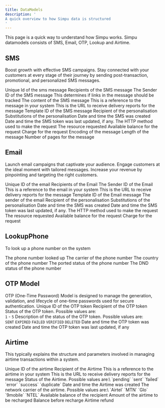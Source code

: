 ```yaml
---
title: DataModels
description: '
A quick overview to how Simpu data is structured
'
---
```

This page is a quick way to understand how Simpu works.
Simpu datamodels consists of SMS, Email, OTP, Lookup and Airtime.


## SMS
Boost growth with effective SMS campaigns. Stay connected with your customers at every stage of their journey by sending post-transaction, promotional, and personalized SMS messages.

<Accordion title="SMS Model">
    <ResponseField name="id" type="string" required="true">
        Unique Id of the sms message
    </ResponseField>
    <ResponseField name="recipients" type="array" required="true">
        Recipients of the SMS message
    </ResponseField>
    <ResponseField name="sender_id" type="string" required="true">
        The Sender ID of the SMS message
    </ResponseField>
    <ResponseField name="is_trackable" type="boolean">
        This determines if links in the message should be tracked
    </ResponseField>
    <ResponseField name="content" type="string">
        The content of the SMS message
    </ResponseField>
    <ResponseField name="external_ref" type="string">
        This is a reference to the message in your system
    </ResponseField>
    <ResponseField name="callback" type="string">
        This is the URL to receive delivery reports for the message
    </ResponseField>
    <ResponseField name="template_id" type="string">
        Template ID of the SMS message
    </ResponseField>
    <ResponseField name="personalisation" type="Object">
        <Expandable title="properties">
            <ResponseField name="to" type="string" required="true">
                Recipient of the personalisation
            </ResponseField>
            <ResponseField name="substitutions" type="object" required="true">
                Substitutions of the personalisation
            </ResponseField>
        </Expandable>
     </ResponseField>
    <ResponseField name="created_datetime" type="string">
       Date and time the SMS was created
    </ResponseField>
    <ResponseField name="updated_datetime" type="string">
       Date and time the SMS token was last updated, if any.
    </ResponseField>
    <ResponseField name="meta" type="Object" required="true">
        <Expandable title="properties">
            <ResponseField name="method" type="string" required="true">
                The HTTP method used to make the request
            </ResponseField>
            <ResponseField name="resource" type="string" required="true">
                The resource requested
            </ResponseField>
            <ResponseField name="estimate" type="Object" required="true">
                    <Expandable title="properties">
                        <ResponseField name="available_balance" type="number" required="true">
                            Available balance for the request
                        </ResponseField>
                        <ResponseField name="charge" type="number" required="true">
                            Charge for the request
                        </ResponseField>
                        <ResponseField name="encoding" type="string" required="true">
                            Encoding of the message
                        </ResponseField>
                        <ResponseField name="message_length" type="number" required="true">
                            Length of the message
                        </ResponseField>
                        <ResponseField name="pages" type="number" required="true">
                            Number of pages for the message
                        </ResponseField>
                    </Expandable>
            </ResponseField>
        </Expandable>
    </ResponseField>
</Accordion>

## Email

Launch email campaigns that captivate your audience. Engage customers at the ideal moment with tailored messages. Increase your revenue by pinpointing and targeting the right customers.

<Accordion title="Email Model">
    <ResponseField name="id" type="string" required="true">
        Unique ID of the email
    </ResponseField>
    <ResponseField name="recipients" type="array" required="true">
        Recipients of the Email
    </ResponseField>
    <ResponseField name="sender_id" type="string" required="true">
        The Sender ID of the Email
    </ResponseField>
    <ResponseField name="external_ref" type="string">
        This is a reference to the email in your system
    </ResponseField>
    <ResponseField name="callback" type="string">
        This is the URL to receive delivery reports for the message
    </ResponseField>
    <ResponseField name="template_id" type="string">
        Template ID of the Email message
    </ResponseField>
     <ResponseField name="from_name" type="string">
        The sender of the email
    </ResponseField>
    <ResponseField name="personalisation" type="Object">
        <Expandable title="properties">
            <ResponseField name="to" type="string" required="true">
                Recipient of the personalisation
            </ResponseField>
            <ResponseField name="substitutions" type="object" required="true">
                Substitutions of the personalisation
            </ResponseField>
        </Expandable>
     </ResponseField>
    <ResponseField name="created_datetime" type="string">
       Date and time the SMS was created
    </ResponseField>
    <ResponseField name="updated_datetime" type="string">
       Date and time the SMS token was last updated, if any.
    </ResponseField>
    <ResponseField name="meta" type="Object" required="true">
        <Expandable title="properties">
            <ResponseField name="method" type="string" required="true">
                The HTTP method used to make the request
            </ResponseField>
            <ResponseField name="resource" type="string" required="true">
                The resource requested
            </ResponseField>
            <ResponseField name="estimate" type="Object" required="true">
                <Expandable title="properties">
                    <ResponseField name="available_balance" type="number" required="true">
                        Available balance for the request
                    </ResponseField>
                    <ResponseField name="charge" type="number" required="true">
                        Charge for the request
                    </ResponseField>
                </Expandable>
            </ResponseField>
        </Expandable>
    </ResponseField>
</Accordion>

## LookupPhone

To look up a phone number on the system

<Accordion title="LookupPhone Model">
    <ResponseField name="msisdn" type="string" required="true">
        The phone number looked up
    </ResponseField>
    <ResponseField name="operator" type="string">
        The carrier of the phone number
    </ResponseField>
    <ResponseField name="country" type="string">
        The country of the phone number
    </ResponseField>
    <ResponseField name="ported" type="boolean">
        The ported status of the phone number
    </ResponseField>
    <ResponseField name="dnd" type="boolean">
        The DND status of the phone number
    </ResponseField>
</Accordion>

## OTP Model
OTP (One-Time Password) Model is designed to manage the generation, validation, and lifecycle of one-time passwords used for secure authentication.
<Accordion title="OTP Model">
    <ResponseField name="id" type="string" required="true">
        Unique ID of the OTP token
    </ResponseField>
    <ResponseField name="recipient" type="string" required="true">
        Recipient of the OTP token
    </ResponseField>
    <ResponseField name="status" type="number" required="true">
        Status of the OTP token. Possible values are:\
        `1` - `5`
    </ResponseField>
    <ResponseField name="status_desc" type="string" required="true">
        Description of the status of the OTP token. Possible values are:\
        `SENT` `EXPIRED` `FAILED` `VERIFIED` `DELETED`
    </ResponseField>
    <ResponseField name="created_datetime" type="string" required="true">
        Date and time the OTP token was created
    </ResponseField>
    <ResponseField name="updated_datetime" type="string">
        Date and time the OTP token was last updated, if any
    </ResponseField>
</Accordion>

## Airtime
This  typically explains the structure and parameters involved in managing airtime transactions within a system.

<Accordion title="Airtime Model">
    <ResponseField name="id" type="string" required="true">
        Unique ID of the airtime
    </ResponseField>
    <ResponseField name="recipient" type="string" required="true" >
        Recipient of the Airtime
    </ResponseField>
    <ResponseField name="external_ref" type="string">
        This is a reference to the airtime in your system
    </ResponseField>
    <ResponseField name="callback" type="string">
        This is the URL to receive delivery reports for the message
    </ResponseField>
    <ResponseField name="status" type="string">
        Status of the Airtime. Possible values are:\
        `pending` `sent` `failed` `error` `success` `duplicate`
    </ResponseField>
     <ResponseField name="created_datetime" type="string">
        Date and time the Airtime  was created
    </ResponseField>
    <ResponseField name="network" type="string">
        The network carrier of the airtime. Possible values are:\
        `Airtel` `MTN` `Glo` `9mobile` `NTEL`
    </ResponseField>
    <ResponseField name="meta" type="Object" required="true">
        <Expandable title="properties">
            <ResponseField name="method" type="string" required="true">
                    <ResponseField name="available_balance" type="number" required="true">
                        Available balance of the recipient
                    </ResponseField>
                    <ResponseField name="amount" type="number" required="true">
                        Amount of the airtime to be recharged
                    </ResponseField>
                    <ResponseField name="balance_before" type="number" required="true">
                        Balance before recharge
                    </ResponseField>
                    <ResponseField name="refunded" type="number" required="true">
                       Airtime refund
                    </ResponseField>
            </ResponseField>
        </Expandable>
    </ResponseField>
</Accordion>

